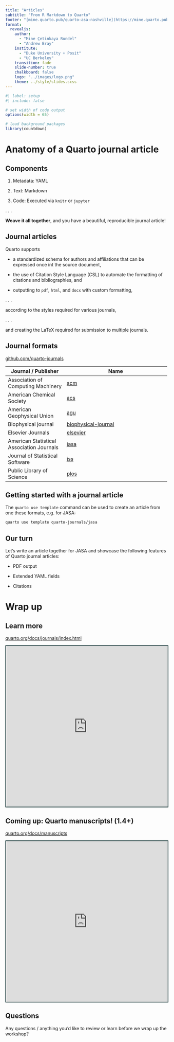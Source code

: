 ```yaml
---
title: "Articles"
subtitle: "From R Markdown to Quarto"
footer: "[mine.quarto.pub/quarto-asa-nashville](https://mine.quarto.pub/quarto-asa-nashville)"
format:
  revealjs:
    author:
      - "Mine Çetinkaya Rundel"
      - "Andrew Bray"
    institute:
      - "Duke University + Posit"
      - "UC Berkeley"
    transition: fade
    slide-number: true
    chalkboard: false
    logo: "../images/logo.png"
    theme: ../style/slides.scss
---
```


```r
#| label: setup
#| include: false

# set width of code output
options(width = 65)

# load background packages
library(countdown)
```

# Anatomy of a Quarto journal article

## Components

1.  Metadata: YAML

2.  Text: Markdown

3.  Code: Executed via `knitr` or `jupyter`

. . .

**Weave it all together**, and you have a beautiful, reproducible journal article!

## Journal articles

Quarto supports

::: incremental
-   a standardized schema for authors and affiliations that can be expressed once int the source document,

-   the use of Citation Style Language (CSL) to automate the formatting of citations and bibliographies, and

-   outputting to `pdf`, `html`, and `docx` with custom formatting,
:::

. . .

according to the styles required for various journals,

. . .

and creating the LaTeX required for submission to multiple journals.

## Journal formats {.smaller}

::: learn-more
[github.com/quarto-journals](https://github.com/quarto-journals)
:::

| Journal / Publisher                       | Name                                                                          |
|--------------------------|----------------------------------------------|
| Association of Computing Machinery        | [acm](https://github.com/quarto-journals/acm)                                 |
| American Chemical Society                 | [acs](https://github.com/quarto-journals/acs)                                 |
| American Geophysical Union                | [agu](https://github.com/quarto-journals/agu)                                 |
| Biophysical journal                       | [biophysical-journal](https://github.com/quarto-journals/biophysical-journal) |
| Elsevier Journals                         | [elsevier](https://github.com/quarto-journals/elsevier)                       |
| American Statistical Association Journals | [jasa](https://github.com/quarto-journals/jasa)                               |
| Journal of Statistical Software           | [jss](https://github.com/quarto-journals/jss)                                 |
| Public Library of Science                 | [plos](https://github.com/quarto-journals/plos)                               |

## Getting started with a journal article

The `quarto use template` command can be used to create an article from one these formats, e.g. for JASA:

``` .bash
quarto use template quarto-journals/jasa
```

## Our turn

::: task
Let's write an article together for JASA and showcase the following features of Quarto journal articles:

-   PDF output

-   Extended YAML fields

-   Citations
:::

# Wrap up

## Learn more

::: learn-more
[quarto.org/docs/journals/index.html](https://quarto.org/docs/journals/index.html)

```{=html}
<iframe src="https://quarto.org/docs/journals/index.html" width="100%" height="500" style="border:2px solid #123233;" title="Quarto Journal Articles"></iframe>
```
:::

## Coming up: Quarto manuscripts! (1.4+)

::: learn-more
[quarto.org/docs/manuscripts](https://quarto.org/docs/manuscripts/)

```{=html}
<iframe src="https://quarto.org/docs/manuscripts/" width="100%" height="500" style="border:2px solid #123233;" title="Quarto Manuscripts"></iframe>
```
:::

## Questions

::: task
Any questions / anything you'd like to review or learn before we wrap up the workshop?
:::
